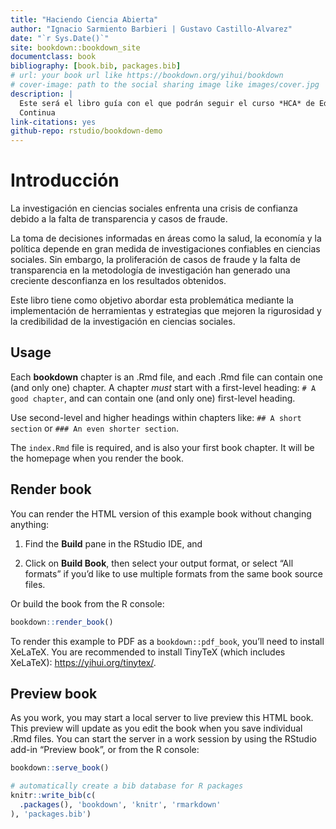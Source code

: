 ```yaml
--- 
title: "Haciendo Ciencia Abierta"
author: "Ignacio Sarmiento Barbieri | Gustavo Castillo-Alvarez"
date: "`r Sys.Date()`"
site: bookdown::bookdown_site
documentclass: book
bibliography: [book.bib, packages.bib]
# url: your book url like https://bookdown.org/yihui/bookdown
# cover-image: path to the social sharing image like images/cover.jpg
description: |
  Este será el libro guía con el que podrán seguir el curso *HCA* de Educación 
  Continua
link-citations: yes
github-repo: rstudio/bookdown-demo
---
```


# Introducción

La investigación en ciencias sociales enfrenta una crisis de confianza debido a la falta de transparencia y casos de fraude.

La toma de decisiones informadas en áreas como la salud, la economía y la política depende en gran medida de investigaciones confiables en ciencias sociales. Sin embargo, la proliferación de casos de fraude y la falta de transparencia en la metodología de investigación han generado una creciente desconfianza en los resultados obtenidos.

Este libro tiene como objetivo abordar esta problemática mediante la implementación de herramientas y estrategias que mejoren la rigurosidad y la credibilidad de la investigación en ciencias sociales.




## Usage 

Each **bookdown** chapter is an .Rmd file, and each .Rmd file can contain one (and only one) chapter. A chapter *must* start with a first-level heading: `# A good chapter`, and can contain one (and only one) first-level heading.

Use second-level and higher headings within chapters like: `## A short section` or `### An even shorter section`.

The `index.Rmd` file is required, and is also your first book chapter. It will be the homepage when you render the book.

## Render book

You can render the HTML version of this example book without changing anything:

1. Find the **Build** pane in the RStudio IDE, and

1. Click on **Build Book**, then select your output format, or select "All formats" if you'd like to use multiple formats from the same book source files.

Or build the book from the R console:

```r
bookdown::render_book()
```

To render this example to PDF as a `bookdown::pdf_book`, you'll need to install XeLaTeX. You are recommended to install TinyTeX (which includes XeLaTeX): <https://yihui.org/tinytex/>.

## Preview book

As you work, you may start a local server to live preview this HTML book. This preview will update as you edit the book when you save individual .Rmd files. You can start the server in a work session by using the RStudio add-in "Preview book", or from the R console:

```r
bookdown::serve_book()
```


```r
# automatically create a bib database for R packages
knitr::write_bib(c(
  .packages(), 'bookdown', 'knitr', 'rmarkdown'
), 'packages.bib')
```

